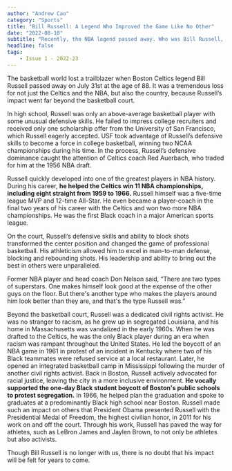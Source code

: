 ```yaml
---
author: "Andrew Cao"
category: "Sports"
title: "Bill Russell: A Legend Who Improved the Game Like No Other"
date: "2022-08-10"
subtitle: "Recently, the NBA legend passed away. Who was Bill Russell, what did he do during his basketball career, and what impact did he make on the sport of basketball itself?"
headline: false
tags:
    - Issue 1 - 2022-23
---
```


The basketball world lost a trailblazer when Boston Celtics legend Bill Russell passed away on July 31st at the age of 88. It was a tremendous loss for not just the Celtics and the NBA, but also the country, because Russell’s impact went far beyond the basketball court.

In high school, Russell was only an above-average basketball player with some unusual defensive skills. He failed to impress college recruiters and received only one scholarship offer from the University of San Francisco, which Russell eagerly accepted. USF took advantage of Russell’s defensive skills to become a force in college basketball, winning two NCAA championships during his time. In the process, Russell’s defensive dominance caught the attention of Celtics coach Red Auerbach, who traded for him at the 1956 NBA draft. 

Russell quickly developed into one of the greatest players in NBA history. During his career, **he helped the Celtics win 11 NBA championships, including eight straight from 1959 to 1966.** Russell himself was a five-time league MVP and 12-time All-Star. He even became a player-coach in the final two years of his career with the Celtics and won two more NBA championships. He was the first Black coach in a major American sports league.

On the court, Russell’s defensive skills and ability to block shots transformed the center position and changed the game of professional basketball. His athleticism allowed him to excel in man-to-man defense, blocking and rebounding shots. His leadership and ability to bring out the best in others were unparalleled. 

Former NBA player and head coach Don Nelson said, “There are two types of superstars. One makes himself look good at the expense of the other guys on the floor. But there's another type who makes the players around him look better than they are, and that's the type Russell was.”

Beyond the basketball court, Russell was a dedicated civil rights activist. He was no stranger to racism, as he grew up in segregated Louisiana, and his home in Massachusetts was vandalized in the early 1960s. When he was drafted to the Celtics, he was the only Black player during an era when racism was rampant throughout the United States. He led the boycott of an NBA game in 1961 in protest of an incident in Kentucky where two of his Black teammates were refused service at a local restaurant. Later, he opened an integrated basketball camp in Mississippi following the murder of another civil rights activist. Back in Boston, Russell actively advocated for racial justice, leaving the city in a more inclusive environment. **He vocally supported the one-day Black student boycott of Boston's public schools to protest segregation.** In 1966, he helped plan the graduation and spoke to graduates at a predominantly Black high school near Boston. Russell made such an impact on others that President Obama presented Russell with the Presidential Medal of Freedom, the highest civilian honor, in 2011 for his work on and off the court. Through his work, Russell has paved the way for athletes, such as LeBron James and Jaylen Brown, to not only be athletes but also activists.

Though Bill Russell is no longer with us, there is no doubt that his impact will be felt for years to come.